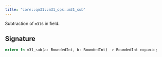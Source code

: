 ```yaml
---
title: "core::qm31::m31_ops::m31_sub"
---
```


Subtraction of `m31`s in field.



## Signature

```rust
extern fn m31_sub(a: BoundedInt, b: BoundedInt) -> BoundedInt nopanic;
```



